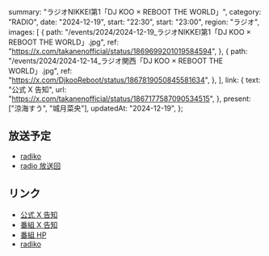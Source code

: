   summary: "ラジオNIKKEI第1「DJ KOO × REBOOT THE WORLD」",
  category: "RADIO",
  date: "2024-12-19",
  start: "22:30",
  start: "23:00",
  region: "ラジオ",
  images: [
    {
      path: "/events/2024/2024-12-19_ラジオNIKKEI第1「DJ KOO × REBOOT THE WORLD」.jpg",
      ref: "https://x.com/takanenofficial/status/1869699201019584594",
    },
    {
      path: "/events/2024/2024-12-14_ラジオ関西「DJ KOO × REBOOT THE WORLD」.jpg",
      ref: "https://x.com/DjkooReboot/status/1867819050845581634",
    },
  ],
  link: {
    text: "公式 X 告知",
    url: "https://x.com/takanenofficial/status/1867177587090534515",
  },
  present: ["涼海すう", "城月菜央"],
  updatedAt: "2024-12-19",
};

## 放送予定

- [radiko](https://radiko.jp/#RN1)
- [radio 放送回](https://radiko.jp/#!/ts/RN1/20241219223000)

## リンク

- [公式 X 告知](https://x.com/takanenofficial/status/1869699201019584594)
- [番組 X 告知](https://x.com/DjkooReboot/status/1867819050845581634)
- [番組 HP](https://djkoo-rtw.com/)
- [radiko](https://radiko.jp/#RN1)
